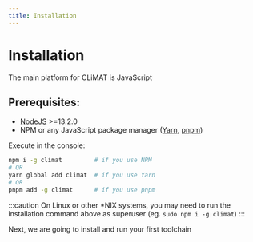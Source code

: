 ```yaml
---
title: Installation
---
```


# Installation

The main platform for CLiMAT is JavaScript

## Prerequisites:
* [NodeJS](https://nodejs.org/en/download/) >=13.2.0
* NPM or any JavaScript package manager ([Yarn](https://classic.yarnpkg.com/lang/en/docs/install), [pnpm](https://pnpm.io/installation))

Execute in the console:
```bash
npm i -g climat         # if you use NPM
# OR
yarn global add climat  # if you use Yarn
# OR
pnpm add -g climat      # if you use pnpm
```
:::caution
On Linux or other \*NIX systems, you may need to run the installation command above as superuser (eg. `sudo npm i -g climat`)
:::

Next, we are going to install and run your first toolchain